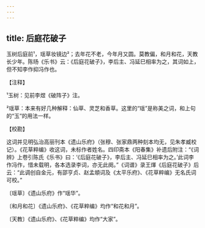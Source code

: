 ```yaml
---
---
---
```

title: 后庭花破子
---







玉树后庭前¹，瑶草妆镜边²；去年花不老，今年月又圆。莫教偏，和月和花，天教长少年。陈旸《乐书》云：《后庭花破子》，李后主、冯延巳相率为之，其词如上，但不知李作抑冯作也。

【注释】

¹玉树：见前李煜《破阵子》注。

²瑶草：本来有好几种解释：仙草、灵芝和香草。这里的“瑶”是称美之词，和上句的“玉”的用法一样。

【校勘】

这词并见明弘治高丽刊本《遗山乐府》（张穆、张家鼎两种刻本均无，见朱孝臧校记）。《花草粹编》收这词，未标作者姓名。四印斋本《阳春集》补遗后附注：“《词辨》上卷引陈氏《乐书》曰：‘《后庭花破子》，李后主、冯延巳相率为之。’此词李作冯作，惜未载明，各本选录李词，亦无此阕。”《词谱》录王煇《后庭花破子》后云：“此调创自金元，有邵亨贞、赵孟頫词及《太平乐府》、《花草粹编》无名氏词可校。”

〔瑶草〕《遗山乐府》作“瑶华”。

〔和月和花〕《遗山乐府》、《花草粹编》均作“和花和月”。

〔天教〕《遗山乐府》、《花草粹编》均作“大家”。